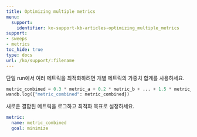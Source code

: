 ---
title: Optimizing multiple metrics
menu:
  support:
    identifier: ko-support-kb-articles-optimizing_multiple_metrics
support:
- sweeps
- metrics
toc_hide: true
type: docs
url: /ko/support/:filename
---

단일 run에서 여러 메트릭을 최적화하려면 개별 메트릭의 가중치 합계를 사용하세요.

```python
metric_combined = 0.3 * metric_a + 0.2 * metric_b + ... + 1.5 * metric_n
wandb.log({"metric_combined": metric_combined})
```

새로운 결합된 메트릭을 로그하고 최적화 목표로 설정하세요.

```yaml
metric:
  name: metric_combined
  goal: minimize
```
